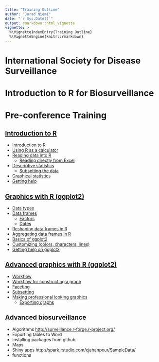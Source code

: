 ```yaml
---
title: "Training Outline"
author: "Jarad Niemi"
date: "`r Sys.Date()`"
output: rmarkdown::html_vignette
vignette: >
  %\VignetteIndexEntry{Training Outline}
  %\VignetteEngine{knitr::rmarkdown}
---
```


# International Society for Disease Surveillance
# Introduction to R for Biosurveillance 
# Pre-conference Training

## [Introduction to R](intro.html)

- [Introduction to R](intro.html#intro)
- [Using R as a calculator](intro.html#calculator)
- [Reading data into R](intro.html#reading)
  - [Reading directly from Excel](intro.html#excel)
- [Descriptive statistics](intro.html#descriptive)
  - [Subsetting the data](intro.html#subsetting)
- [Graphical statistics](intro.html#graphical)
- [Getting help](intro.html#help)

## [Graphics with R (ggplot2)](graphics.html)

- [Data types](graphics.html#types)
- [Data frames](graphics.html#frames)
  - [Factors](graphics.html#factors)
  - [Dates](graphics.html#dates)
- [Reshaping data frames in R](graphics.html#reshaping)
- [Aggregating data frames in R](graphics.html#aggregating)
- [Basics of ggplot2](graphics.html#ggplot2)
- [Customizing (colors, characters, lines)](graphics.html#customizing)
- [Getting help on ggplot2](graphics.html#help)

## [Advanced graphics with R (ggplot2)](advanced_graphics.html)

- [Workflow](advanced_graphics.html#workflow)
- [Workflow for constructing a graph](advanced_graphics.html#graph_workflow)
- [Faceting](advanced_graphics.html#faceting)
- [Subsetting](advanced_graphics.html#subsetting)
- [Making professional looking graphics](advanced_graphics.html#professional)
  - [Exporting graphs](advanced_graphics.html#exporting)

## Advanced biosurveillance

- Algorithms <http://surveillance.r-forge.r-project.org/>
- Exporting tables to Word
- Installing packages from github
- Maps
- Shiny apps <http://spark.rstudio.com/ejahanpour/SampleData/>
- functions
